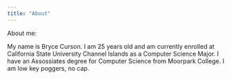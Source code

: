 ```yaml
---
title: "About"
---
```


About me:

My name is Bryce Curson. I am 25 years old and am currently enrolled at California State University Channel Islands as a Computer Science Major. I have an Assossiates degree for Computer Science from Moorpark College. I am low key poggers, no cap.
